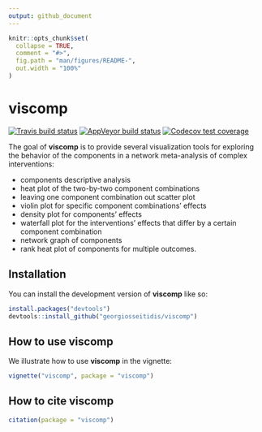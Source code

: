```yaml
---
output: github_document
---
```


<!-- README.md is generated from README.Rmd. Please edit that file -->

```r
knitr::opts_chunk$set(
  collapse = TRUE,
  comment = "#>",
  fig.path = "man/figures/README-",
  out.width = "100%"
)
```

# viscomp

<!-- badges: start -->
[![Travis build status](https://travis-ci.com/georgiosseitidis/viscomp.svg?branch=main)](https://app.travis-ci.com/github/georgiosseitidis/viscomp)
[![AppVeyor build status](https://ci.appveyor.com/api/projects/status/github/georgiosseitidis/viscomp?branch=main&svg=true)](https://ci.appveyor.com/project/georgiosseitidis/viscomp)
[![Codecov test coverage](https://codecov.io/gh/georgiosseitidis/viscomp/branch/main/graph/badge.svg)](https://app.codecov.io/gh/georgiosseitidis/viscomp?branch=main)
<!-- badges: end -->

The goal of **viscomp** is to provide several visualization tools for exploring the behavior of the components in a network meta-analysis of complex interventions: 

 * components descriptive analysis
 * heat plot of the two-by-two component combinations 
 * leaving one component combination out scatter plot 
 * violin plot for specific component combinations' effects
 * density plot for components' effects  
 * waterfall plot for the interventions' effects that differ by a certain component combination 
 * network graph of components
 * rank heat plot of components for multiple outcomes.


## Installation

You can install the development version of **viscomp** like so:

``` r
install.packages("devtools")
devtools::install_github("georgiosseitidis/viscomp")
```

## How to use viscomp

We illustrate how to use **viscomp** in the vignette:

```r
vignette("viscomp", package = "viscomp")
```

## How to cite viscomp

```r
citation(package = "viscomp")
```
